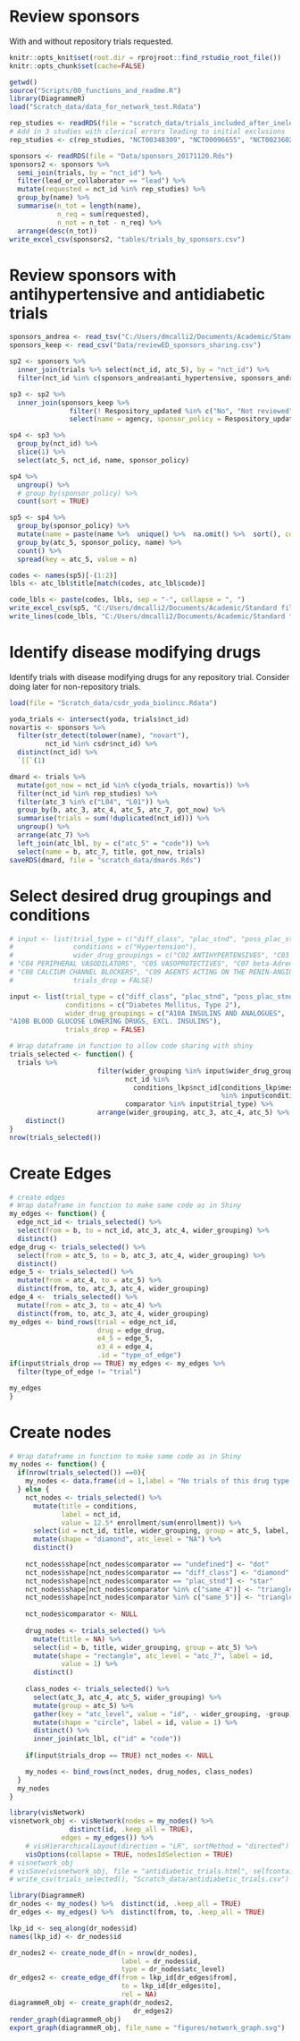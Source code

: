 

# Review sponsors
With and without repository trials requested.


```r
knitr::opts_knit$set(root.dir = rprojroot::find_rstudio_root_file())
knitr::opts_chunk$set(cache=FALSE)
```

```r
getwd()
source("Scripts/00_functions_and_readme.R")
library(DiagrammeR)
load("Scratch_data/data_for_network_test.Rdata")
```

```r
rep_studies <- readRDS(file = "scratch_data/trials_included_after_inelegible_interventions_excluded.Rds")
# Add in 3 studies with clerical errors leading to initial exclusions
rep_studies <- c(rep_studies, "NCT00348309", "NCT00096655", "NCT00236028") %>%  sort()

sponsors <- readRDS(file = "Data/sponsors_20171120.Rds")
sponsors2 <- sponsors %>% 
  semi_join(trials, by = "nct_id") %>% 
  filter(lead_or_collaborator == "lead") %>% 
  mutate(requested = nct_id %in% rep_studies) %>% 
  group_by(name) %>% 
  summarise(n_tot = length(name),
            n_req = sum(requested),
            n_not = n_tot - n_req) %>% 
  arrange(desc(n_tot))
write_excel_csv(sponsors2, "tables/trials_by_sponsors.csv")
```

# Review sponsors with antihypertensive and antidiabetic trials

```r
sponsors_andrea <- read_tsv("C:/Users/dmcalli2/Documents/Academic/Standard files/Andrea/final_antihypertensive.csv")
sponsors_keep <- read_csv("Data/reviewED_sponsors_sharing.csv")

sp2 <- sponsors %>% 
  inner_join(trials %>% select(nct_id, atc_5), by = "nct_id") %>% 
  filter(nct_id %in% c(sponsors_andrea$anti_hypertensive, sponsors_andrea$anti_diabetic)) 

sp3 <- sp2 %>% 
  inner_join(sponsors_keep %>%
               filter(! Respository_updated %in% c("No", "Not reviewed", "Yes", "NIH")) %>% 
               select(name = agency, sponsor_policy = Respository_updated))

sp4 <- sp3 %>% 
  group_by(nct_id) %>% 
  slice(1) %>% 
  select(atc_5, nct_id, name, sponsor_policy)

sp4 %>% 
  ungroup() %>% 
  # group_by(sponsor_policy) %>% 
  count(sort = TRUE)

sp5 <- sp4 %>% 
  group_by(sponsor_policy) %>% 
  mutate(name = paste(name %>%  unique() %>%  na.omit() %>%  sort(), collapse = ", ")) %>% 
  group_by(atc_5, sponsor_policy, name) %>% 
  count() %>% 
  spread(key = atc_5, value = n)

codes <- names(sp5)[-(1:2)]
lbls <- atc_lbl$title[match(codes, atc_lbl$code)]

code_lbls <- paste(codes, lbls, sep = "-", collapse = ", ")
write_excel_csv(sp5, "C:/Users/dmcalli2/Documents/Academic/Standard files/Andrea/tab_sponsors.csv",  na = "")
write_lines(code_lbls, "C:/Users/dmcalli2/Documents/Academic/Standard files/Andrea/codes_txt")

```


# Identify disease modifying drugs
Identify trials with disease modifying drugs for any repository trial. Consider doing later for non-repository trials.

```r
load(file = "Scratch_data/csdr_yoda_biolincc.Rdata")

yoda_trials <- intersect(yoda, trials$nct_id)
novartis <- sponsors %>% 
  filter(str_detect(tolower(name), "novart"),
         nct_id %in% csdr$nct_id) %>%
  distinct(nct_id) %>% 
  `[[`(1)

dmard <- trials %>% 
  mutate(got_now = nct_id %in% c(yoda_trials, novartis)) %>% 
  filter(nct_id %in% rep_studies) %>% 
  filter(atc_3 %in% c("L04", "L01")) %>% 
  group_by(b, atc_3, atc_4, atc_5, atc_7, got_now) %>% 
  summarise(trials = sum(!duplicated(nct_id))) %>% 
  ungroup() %>% 
  arrange(atc_7) %>% 
  left_join(atc_lbl, by = c("atc_5" = "code")) %>% 
  select(name = b, atc_7, title, got_now, trials)
saveRDS(dmard, file = "scratch_data/dmards.Rds")

```


# Select desired drug groupings and conditions

```r

# input <- list(trial_type = c("diff_class", "plac_stnd", "poss_plac_stnd", "undefined"),
#               conditions = c("Hypertension"),
#               wider_drug_groupings = c("C02 ANTIHYPERTENSIVES", "C03 DIURETICS", 
# "C04 PERIPHERAL VASODILATORS", "C05 VASOPROTECTIVES", "C07 beta-Adrenergic Blocking Agents", 
# "C08 CALCIUM CHANNEL BLOCKERS", "C09 AGENTS ACTING ON THE RENIN-ANGIOTENSIN SYSTEM"),
#               trials_drop = FALSE)

input <- list(trial_type = c("diff_class", "plac_stnd", "poss_plac_stnd", "undefined"),
              conditions = c("Diabetes Mellitus, Type 2"),
              wider_drug_groupings = c("A10A INSULINS AND ANALOGUES", 
"A10B BLOOD GLUCOSE LOWERING DRUGS, EXCL. INSULINS"),
              trials_drop = FALSE)

# Wrap dataframe in function to allow code sharing with shiny
trials_selected <- function() {
  trials %>% 
                      filter(wider_grouping %in% input$wider_drug_groupings,
                             nct_id %in% 
                               conditions_lkp$nct_id[conditions_lkp$mesh_broad_label 
                                                     %in% input$conditions],
                             comparator %in% input$trial_type) %>% 
                      arrange(wider_grouping, atc_3, atc_4, atc_5) %>% 
    distinct()
}
nrow(trials_selected())
```

# Create Edges

```r
# create edges
# Wrap dataframe in function to make same code as in Shiny
my_edges <- function() {
  edge_nct_id <- trials_selected() %>% 
  select(from = b, to = nct_id, atc_3, atc_4, wider_grouping) %>% 
  distinct()
edge_drug <- trials_selected() %>% 
  select(from = atc_5, to = b, atc_3, atc_4, wider_grouping) %>% 
  distinct()
edge_5 <- trials_selected() %>% 
  mutate(from = atc_4, to = atc_5) %>% 
  distinct(from, to, atc_3, atc_4, wider_grouping)
edge_4 <-  trials_selected() %>% 
  mutate(from = atc_3, to = atc_4) %>% 
  distinct(from, to, atc_3, atc_4, wider_grouping)
my_edges <- bind_rows(trial = edge_nct_id,
                      drug = edge_drug,
                      e4_5 = edge_5,
                      e3_4 = edge_4,
                      .id = "type_of_edge")
if(input$trials_drop == TRUE) my_edges <- my_edges %>% 
  filter(type_of_edge != "trial")

my_edges
}
```

# Create nodes

```r
# Wrap dataframe in function to make same code as in Shiny
my_nodes <- function() {
  if(nrow(trials_selected()) ==0){
    my_nodes <- data.frame(id = 1,label = "No trials of this drug type for selected condition(s)")
  } else {
    nct_nodes <- trials_selected() %>% 
      mutate(title = conditions,
             label = nct_id,
             value = 12.5* enrollment/sum(enrollment)) %>% 
      select(id = nct_id, title, wider_grouping, group = atc_5, label, value, comparator) %>% 
      mutate(shape = "diamond", atc_level = "NA") %>% 
      distinct()
    
    nct_nodes$shape[nct_nodes$comparator == "undefined"] <- "dot"
    nct_nodes$shape[nct_nodes$comparator == "diff_class"] <- "diamond"
    nct_nodes$shape[nct_nodes$comparator == "plac_stnd"] <- "star"
    nct_nodes$shape[nct_nodes$comparator %in% c("same_4")] <- "triangle"
    nct_nodes$shape[nct_nodes$comparator %in% c("same_5")] <- "triangleDown"
    
    nct_nodes$comparator <- NULL
    
    drug_nodes <- trials_selected() %>% 
      mutate(title = NA) %>% 
      select(id = b, title, wider_grouping, group = atc_5) %>% 
      mutate(shape = "rectangle", atc_level = "atc_7", label = id,
             value = 1) %>% 
      distinct()
    
    class_nodes <- trials_selected() %>% 
      select(atc_3, atc_4, atc_5, wider_grouping) %>% 
      mutate(group = atc_5) %>% 
      gather(key = "atc_level", value = "id", - wider_grouping, -group) %>% 
      mutate(shape = "circle", label = id, value = 1) %>% 
      distinct() %>% 
      inner_join(atc_lbl, c("id" = "code"))
    
    if(input$trials_drop == TRUE) nct_nodes <- NULL

    my_nodes <- bind_rows(nct_nodes, drug_nodes, class_nodes) 
  }
  my_nodes
}
```


```r
library(visNetwork)
visnetwork_obj <- visNetwork(nodes = my_nodes() %>%
               distinct(id, .keep_all = TRUE),
             edges = my_edges()) %>%
    # visHierarchicalLayout(direction = "LR", sortMethod = "directed") %>% 
    visOptions(collapse = TRUE, nodesIdSelection = TRUE)
# visnetwork_obj
# visSave(visnetwork_obj, file = "antidiabetic_trials.html", selfcontained = TRUE, background = "white")
# write_csv(trials_selected(), "Scratch_data/antidiabetic_trials.csv")
```


```r
library(DiagrammeR)
dr_nodes <- my_nodes() %>%  distinct(id, .keep_all = TRUE)
dr_edges <- my_edges() %>%  distinct(from, to, .keep_all = TRUE)

lkp_id <- seq_along(dr_nodes$id)
names(lkp_id) <- dr_nodes$id

dr_nodes2 <- create_node_df(n = nrow(dr_nodes),
                            label = dr_nodes$id,
                            type = dr_nodes$atc_level)
dr_edges2 <- create_edge_df(from = lkp_id[dr_edges$from],
                            to = lkp_id[dr_edges$to],
                            rel = NA)
diagrammeR_obj <- create_graph(dr_nodes2,
                               dr_edges2) 
render_graph(diagrammeR_obj)
export_graph(diagrammeR_obj, file_name = "figures/network_graph.svg")
```